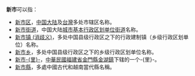 '''新市'''可以指：
* [[新市区|新市区]]，[[中国大陆|中国大陆]]及[[台灣|台灣]]多处市辖区名称。
* [[新市街道|新市街道]]，中国大陆[[中国城市|城市]][[中华人民共和国行政区划|基本行政区划单位]][[街道_(行政区划)|街道]]名称。
* [[新市镇_(消歧义)|新市镇 (消歧义)]]，多处中国县级行政区之下的行政建制镇（乡级行政区划单位）名称。
* [[新市乡|新市乡]]，多处中国县级行政区之下的乡级行政区划单位名称。
* [[新市里|新市-{里}-]]，[[福建省_(中華民國)|中華民國福建省]][[金門縣|金門縣]][[金湖鎮|金湖鎮]]下辖的一个-{里}-。
* [[新市縣|新市縣]]，多處中國古代和越南當代縣名稱。

{{dab|X|Cat=二字地名消歧义}}